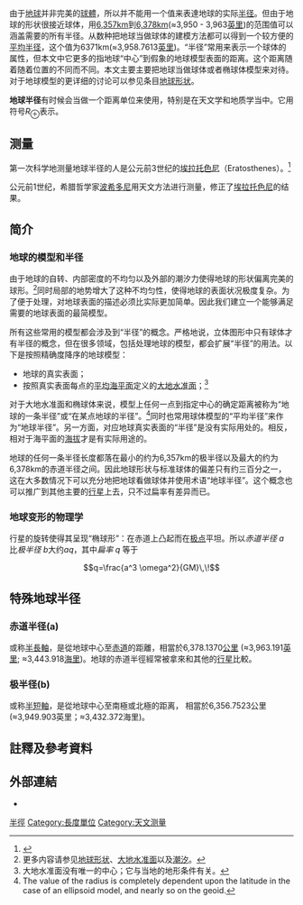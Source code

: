 由于[[地球|地球]]并非完美的[[球體|球體]]，所以并不能用一个值来表達地球的实际[[半径|半径]]。但由于地球的形状很接近球体，用[[地球半径#极半径|6,357km]]到[[地球半径#赤道半径(a)|6,378km]](≈3,950 - 3,963[[英里|英里]])的范围值可以涵盖需要的所有半径。从数种把地球当做球体的建模方法都可以得到一个较方便的[[平均半径|平均半径]]，这个值为6371km(≈3,958.7613[[英里|英里]])。“半径”常用来表示一个球体的属性，但本文中它更多的指地球“中心”到假象的地球模型表面的距离。这个距离随着随着位置的不同而不同。本文主要主要把地球当做球体或者椭球体模型来对待。对于地球模型的更详细的讨论可以参见条目[[地球形状|地球形状]]。

'''地球半径'''有时候会当做一个距离单位来使用，特别是在天文学和地质学当中。它用符号<math>R_\oplus</math>表示。

==测量==
第一次科学地测量地球半径的人是公元前3世纪的[[埃拉托色尼|埃拉托色尼]]（Eratosthenes）。<ref>{{Cite web|title=地球半径巧测量|url=http://shiba.hpe.sh.cn/jiaoyanzu/wuli/showArticle.aspx?articleId=120&classId=5|access-date=2021-09-06|publisher=上海市第八中学|archive-url=https://web.archive.org/web/20070818054609/http://shiba.hpe.sh.cn/jiaoyanzu/wuli/showArticle.aspx?articleId=120&classId=5|archive-date=2007-08-18|dead-url=yes}}</ref>

公元前1世纪，希腊哲学家[[波希多尼|波希多尼]]用天文方法进行测量，修正了[[埃拉托色尼|埃拉托色尼]]的结果。

==简介==
===地球的模型和半径===
由于地球的自转、内部密度的不均匀以及外部的潮汐力使得地球的形状偏离完美的球形。<ref>更多内容请参见[[地球形状|地球形状]]、[[大地水准面|大地水准面]]以及[[潮汐|潮汐]]。</ref>同时局部的地势增大了这种不均匀性，使得地球的表面状况极度复杂。为了便于处理，对地球表面的描述必须比实际更加简单。因此我们建立一个能够满足需要的地球表面的最简模型。 

所有这些常用的模型都会涉及到“半径”的概念。严格地说，立体图形中只有球体才有半径的概念，但在很多领域，包括处理地球的模型，都会扩展“半径”的用法。以下是按照精确度降序的地球模型：

* 地球的真实表面；
* 按照真实表面每点的[[平均海平面|平均海平面]]定义的[[大地水准面|大地水准面]]；<ref>大地水准面没有唯一的中心；它与当地的地形条件有关。</ref>

对于大地水准面和椭球体来说，模型上任何一点到指定中心的确定距离被称为“地球的一条半径”或“在某点地球的半径”。<ref>The value of the radius is completely dependent upon the latitude in the case of an ellipsoid model, and nearly so on the geoid.</ref>同时也常用球体模型的“平均半径”来作为“地球半径”。另一方面，对应地球真实表面的“半径”是没有实际用处的。相反，相对于海平面的[[海拔|海拔]]才是有实际用途的。

地球的任何一条半径长度都落在最小的约为6,357km的极半径以及最大的约为6,378km的赤道半径之间。因此地球形状与标准球体的偏差只有约三百分之一，这在大多数情况下可以充分地把地球看做球体并使用术语“地球半径”。这个概念也可以推广到其他主要的[[行星|行星]]上去，只不过扁率有差异而已。

===地球变形的物理学===
行星的旋转使得其呈现“椭球形”：在赤道上凸起而在[[极点|极点]]平坦。所以''赤道半径'' <math>a</math> 比''极半径'' <math>b</math>大约<math>a q</math>，其中''扁率'' <math>q</math> 等于
:::<math>q=\frac{a^3 \omega^2}{GM}\,\!</math>

==特殊地球半径==

=== 赤道半径(a) ===
或称[[半長軸|半長軸]]，是從地球中心至[[赤道|赤道]]的距離，相當於6,378.1370[[公里|公里]] (≈3,963.191[[英里|英里]]; ≈3,443.918[[海里|海里]])。地球的赤道半徑經常被拿來和其他的[[行星#性質|行星]]比較。

===极半径(b)===
或称[[半短軸|半短軸]]，是從地球中心至南極或北極的距离， 相當於6,356.7523公里(≈3,949.903英里；≈3,432.372海里)。

== 註釋及參考資料 ==
{{Reflist}}

==外部連結==
* {{cite web|last=Merrifield|first=Michael R.|title=<math>R_\oplus</math> The Earth's Radius (and exoplanets)|url=http://www.sixtysymbols.com/videos/earthradius.htm|work=Sixty Symbols|publisher=[[布雷迪·哈蘭|Brady Haran]] for the [[諾丁漢大學|University of Nottingham]]|year=2010|accessdate=2016-08-26|archive-date=2016-03-09|archive-url=https://web.archive.org/web/20160309212104/http://www.sixtysymbols.com/videos/earthradius.htm|dead-url=no}}

{{天文長度}}

[[Category:地球|半徑]]
[[Category:長度單位|Category:長度單位]]
[[Category:天文测量|Category:天文测量]]
